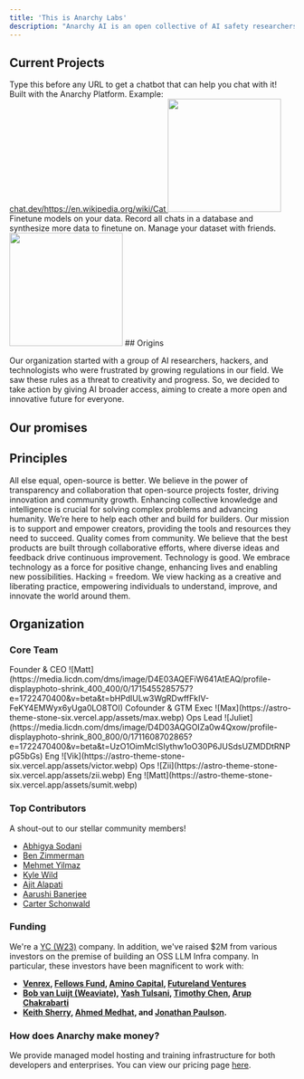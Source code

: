 ```yaml
---
title: 'This is Anarchy Labs'
description: "Anarchy AI is an open collective of AI safety researchers and developers who decided to rebel against restrictive regulations by giving the world access to AI."
---
```


## Current Projects

<CardGroup cols={2}>
  <Card title="Doc Assistant" icon="comment-dots" href="/chatdev/gettingstarted">
    Type this before any URL to get a chatbot that can help you chat with it! Built with the Anarchy Platform.  
    Example: <a href="chat.dev/https://en.wikipedia.org/wiki/Cat"> chat.dev/https://en.wikipedia.org/wiki/Cat </a>
    <img height="200" src="https://github.com/anarchy-ai/docs/blob/main/images/chat.dev%20screenshot.jpg?raw=true" href="chat.dev/https://en.wikipedia.org/wiki/Cat"/>
  </Card>
  <Card title="Training Platform" icon="layer-group" href="https://chat.dev">
    Finetune models on your data. Record all chats in a database and synthesize more data to finetune on. Manage your dataset with friends.
    <img height="200" src="https://github.com/anarchy-ai/docs/blob/main/images/chatdev_platform.jpg?raw=true" />
  </Card>
</CardGroup>
## Origins

Our organization started with a group of AI researchers, hackers, and technologists who were frustrated by growing regulations in our field. We saw these rules as a threat to creativity and progress. So, we decided to take action by giving AI broader access, aiming to create a more open and innovative future for everyone.

## Our promises

<Steps>
  <Step title="We will move towards open-source, not away from it.">
  </Step>
  <Step title="We will work to accelerate the commoditization of AI.">
  </Step>
  <Step title="We will not judge your use-cases (provided it is legal).">
  </Step>
</Steps>

## Principles

<CardGroup cols={1}>
  <Card title="Open-Source is Better" icon="code-branch">
    All else equal, open-source is better. We believe in the power of transparency and collaboration that open-source projects foster, driving innovation and community growth.
  </Card>
  <Card title="Advancing Intelligence" icon="lightbulb">
    Enhancing collective knowledge and intelligence is crucial for solving complex problems and advancing humanity.
  </Card>
  <Card title="Quality comes from Community" icon="handshake">
    We’re here to help each other and build for builders. Our mission is to support and empower creators, providing the tools and resources they need to succeed.
  </Card>
  <Card title="Quality from Community" icon="users">
    Quality comes from community. We believe that the best products are built through collaborative efforts, where diverse ideas and feedback drive continuous improvement.
  </Card>
  <Card title="Technology Changes The World" icon="gear">
    Technology is good. We embrace technology as a force for positive change, enhancing lives and enabling new possibilities.
  </Card>
  <Card title="Hacker Ethics" icon="unlock">
    Hacking = freedom. We view hacking as a creative and liberating practice, empowering individuals to understand, improve, and innovate the world around them.
  </Card>
</CardGroup>



## Organization

### Core Team


<CardGroup cols={3}>
  <Card title="Matthew Mirman, PhD" href="https://www.linkedin.com/in/matthewmirman/" icon="chess-king">
  Founder & CEO
  <Card href="">
      ![Matt](https://media.licdn.com/dms/image/D4E03AQEFiW641AtEAQ/profile-displayphoto-shrink_400_400/0/1715455285757?e=1722470400&v=beta&t=bHPdlULw3WgRDwffFkIV-FeKY4EMWyx6yUga0LO8TOI)
  </Card>
  </Card>
  <Card title="Max Sonderby" icon="chess-knight" href="https://www.linkedin.com/in/max-sonderby">
    Cofounder & GTM Exec
    <Card href="">
      ![Max](https://astro-theme-stone-six.vercel.app/assets/max.webp)
  </Card>
  </Card>
  <Card title="Juliet Paust" icon="chess-queen" href="https://www.linkedin.com/in/juliet-paust-015a94190/">
    Ops Lead
    <Card href="">
      ![Juliet](https://media.licdn.com/dms/image/D4D03AQGOIZa0w4Qxow/profile-displayphoto-shrink_800_800/0/1711608702865?e=1722470400&v=beta&t=UzO1OimMcISIythw1oO30P6JUSdsUZMDDtRNPpG5bGs)
  </Card>
  </Card>
  <Card title="Victor Odede" icon="chess-rook" href="https://www.linkedin.com/in/victor-odede-aaa907114/">
    Eng
    <Card href="">
      ![Vik](https://astro-theme-stone-six.vercel.app/assets/victor.webp)
  </Card>
  </Card>
  <Card title="Zinhle Maseko" icon="chess-bishop" href="https://www.linkedin.com/in/ziim/">
    Ops
    <Card href="">
      ![Zii](https://astro-theme-stone-six.vercel.app/assets/zii.webp)
  </Card>
  </Card>
  <Card title="Sumit Jangir" icon="chess-rook" href="https://www.linkedin.com/in/sumit-jangir/">
    Eng
    <Card href="">
      ![Matt](https://astro-theme-stone-six.vercel.app/assets/sumit.webp)
  </Card>
  </Card>
</CardGroup>

### Top Contributors

A shout-out to our stellar community members!

- [Abhigya Sodani](https://www.linkedin.com/in/abhigya-sodani-405918160/)
- [Ben Zimmerman](https://www.linkedin.com/in/zimmermananalysis/)
- [Mehmet Yilmaz](https://www.linkedin.com/in/mehmet-mhy/) 
- [Kyle Wild](https://www.linkedin.com/in/kylewild/)
- [Ajit Alapati](https://www.linkedin.com/in/ajit-alapati/)	
- [Aarushi Banerjee](https://www.linkedin.com/in/ab99/)
- [Carter Schonwald](https://www.linkedin.com/in/carter-schonwald-aa178132/)

### Funding 

We're a [YC (W23)](https://www.ycombinator.com/companies/anarchy-labs) company. In addition, we've raised $2M from various investors on the premise of building an OSS LLM Infra company.  In particular, these investors have been magnificent to work with:
- **[Venrex](https://www.venrex.partners/), [Fellows Fund](https://www.fellowsfundvc.com/), [Amino Capital](https://www.aminocapital.com/), [Futureland Ventures](https://www.futurelandventures.com/)**
- **[Bob van Luijt (Weaviate)](https://www.linkedin.com/in/bobvanluijt/), [Yash Tulsani](https://www.linkedin.com/in/yash-tulsani/), [Timothy Chen](https://www.linkedin.com/in/timchen/), [Arup Chakrabarti](https://www.linkedin.com/in/arupchak/)**
- **[Keith Sherry](https://www.linkedin.com/in/keithtsherry/), [Ahmed Medhat](https://www.linkedin.com/in/ahmedmedhatm/), and [Jonathan Paulson](https://www.linkedin.com/in/jonathan-paulson-aa57203a/).**

### How does Anarchy make money?

We provide managed model hosting and training infrastructure for both developers and enterprises. You can view our pricing page [here](/platform/build_your_own_llms/pricing).

<Snippet file="discord.mdx" />
<Snippet file="ycjobs.mdx" />
<Snippet file="contact.mdx" />

